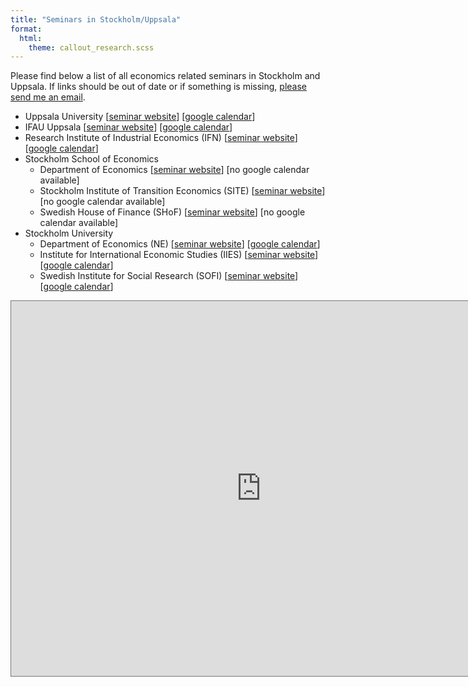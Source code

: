 ```yaml
---
title: "Seminars in Stockholm/Uppsala"
format: 
  html: 
    theme: callout_research.scss
---
```


Please find below a list of all economics related seminars in Stockholm and Uppsala. If links should be out of date or if something is missing, [please send me an email](jan.sauermann@ifau.uu.se).

* Uppsala University [[seminar website](https://www.nek.uu.se)] [[google calendar](https://calendar.google.com/calendar/embed?src=miamjrfb97q8r5p1doq32uh6e8%40group.calendar.google.com&ctz=Europe%2FStockholm)]
* IFAU Uppsala [[seminar website](https://www.ifau.se/Aktiviteter/Seminarier-vid-IFAU/)] [[google calendar](https://calendar.google.com/calendar/embed?src=uppuni.events%40gmail.com&ctz=Europe%2FStockholm)]
* Research Institute of Industrial Economics (IFN) [[seminar website](https://www.ifn.se/seminarier-och-kalender/?EventCategory=38899)] [[google calendar](https://calendar.google.com/calendar/embed?src=ifnsem%40gmail.com&ctz=Europe%2FStockholm)]
* Stockholm School of Economics 
  + Department of Economics [[seminar website](https://www.hhs.se/en/research/departments/de/calendar/)] [no google calendar available]
  + Stockholm Institute of Transition Economics (SITE) [[seminar website](https://www.hhs.se/en/Research/Institutes/site/events/?themeId=0&typeId=94&PastEvents=False)] [no google calendar available]
  + Swedish House of Finance (SHoF) [[seminar website](https://www.hhs.se/en/about-us/calendar/?senderId=56&themeId=128&typeId=175&PastEvents=False)] [no google calendar available]
* Stockholm University 
  + Department of Economics (NE) [[seminar website](https://www.su.se/nationalekonomiska-institutionen/kalender)] [[google calendar](https://www.google.com/calendar/embed?src=info@ne.su.se&ctz=Europe/Stockholm&gsessionid=OK)]
  + Institute for International Economic Studies (IIES) [[seminar website](https://www.su.se/institute-for-international-economic-studies/research/conferences-and-seminars)] [[google calendar](https://calendar.google.com/calendar/embed?src=b7s262i7e7kn5ukvv6fsc2i8j4%40group.calendar.google.com&ctz=Europe%2FStockholm)]
  + Swedish Institute for Social Research (SOFI) [[seminar website](https://www.su.se/institutet-for-social-forskning/om-institutet)] [[google calendar](https://www.google.com/calendar/embed?src=skui7mt0rjc4beqhg827p1dp9k@group.calendar.google.com)]

```{=html}
<iframe src="https://calendar.google.com/calendar/embed?title=Stockholm%20Uppsala%20Econ%20Seminars&amp;showDate=0&amp;showPrint=0&amp;showTz=0&amp;mode=AGENDA&amp;height=600&amp;wkst=2&amp;bgcolor=%23FFFFFF&amp;src=miamjrfb97q8r5p1doq32uh6e8%40group.calendar.google.com&amp;color=%23b6e5bf&amp;src=info%40ne.su.se&amp;color=%23b6e5bf&amp;src=ifnsem%40gmail.com&amp;color=%23b6e5bf&amp;src=b7s262i7e7kn5ukvv6fsc2i8j4%40group.calendar.google.com&amp;color=%23b6e5bf&amp;src=skui7mt0rjc4beqhg827p1dp9k%40group.calendar.google.com&amp;color=%234E5D6C&amp;src=uppuni.events%40gmail.com&amp;color=%23b6e5bf&amp;ctz=Europe%2FStockholm" style="border:solid 1px #777" width="800" height="600" frameborder="0" scrolling="no"></iframe>
```